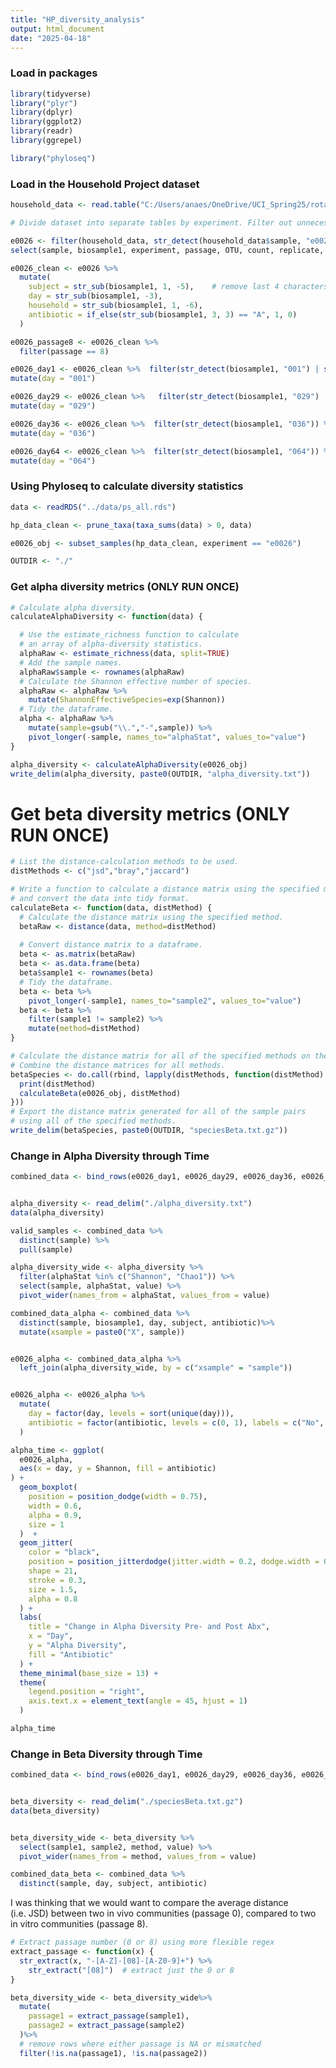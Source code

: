 ```yaml
---
title: "HP_diversity_analysis"
output: html_document
date: "2025-04-18"
---
```



### Load in packages

```r
library(tidyverse)
library("plyr")
library(dplyr)
library(ggplot2)
library(readr)
library(ggrepel)

library("phyloseq")
```




### Load in the Household Project dataset

```r
household_data <- read.table("C:/Users/anaes/OneDrive/UCI_Spring25/rotation/e0026-e0029-e0030.txt", header = TRUE)

# Divide dataset into separate tables by experiment. Filter out unnecessary columns

e0026 <- filter(household_data, str_detect(household_data$sample, "e0026")) %>% 
select(sample, biosample1, experiment, passage, OTU, count, replicate, relAbundance, Phylum, Family, Genus)

e0026_clean <- e0026 %>%
  mutate(
    subject = str_sub(biosample1, 1, -5),    # remove last 4 characters
    day = str_sub(biosample1, -3),
    household = str_sub(biosample1, 1, -6),
    antibiotic = if_else(str_sub(biosample1, 3, 3) == "A", 1, 0)
  )

e0026_passage8 <- e0026_clean %>% 
  filter(passage == 8)

e0026_day1 <- e0026_clean %>%  filter(str_detect(biosample1, "001") | str_detect(biosample1, "002") | str_detect(biosample1, "003") | str_detect(biosample1, "022")) %>% 
mutate(day = "001")

e0026_day29 <- e0026_clean %>%   filter(str_detect(biosample1, "029") | str_detect(biosample1, "028") | str_detect(biosample1, "027")) %>% 
mutate(day = "029")

e0026_day36 <- e0026_clean %>%  filter(str_detect(biosample1, "036")) %>% 
mutate(day = "036")

e0026_day64 <- e0026_clean %>%  filter(str_detect(biosample1, "064")) %>% 
mutate(day = "064")


```


### Using Phyloseq to calculate diversity statistics


```r
data <- readRDS("../data/ps_all.rds")

hp_data_clean <- prune_taxa(taxa_sums(data) > 0, data)

e0026_obj <- subset_samples(hp_data_clean, experiment == "e0026")

OUTDIR <- "./"

```



### Get alpha diversity metrics (ONLY RUN ONCE)

```r
# Calculate alpha diversity.
calculateAlphaDiversity <- function(data) {

  # Use the estimate_richness function to calculate
  # an array of alpha-diversity statistics.
  alphaRaw <- estimate_richness(data, split=TRUE)
  # Add the sample names.
  alphaRaw$sample <- rownames(alphaRaw)
  # Calculate the Shannon effective number of species.
  alphaRaw <- alphaRaw %>%
	mutate(ShannonEffectiveSpecies=exp(Shannon))
  # Tidy the dataframe.
  alpha <- alphaRaw %>%
	mutate(sample=gsub("\\.","-",sample)) %>%
	pivot_longer(-sample, names_to="alphaStat", values_to="value")
}

alpha_diversity <- calculateAlphaDiversity(e0026_obj)
write_delim(alpha_diversity, paste0(OUTDIR, "alpha_diversity.txt"))

```


# Get beta diversity metrics (ONLY RUN ONCE)

```r
# List the distance-calculation methods to be used.
distMethods <- c("jsd","bray","jaccard")

# Write a function to calculate a distance matrix using the specified method
# and convert the data into tidy format.
calculateBeta <- function(data, distMethod) {
  # Calculate the distance matrix using the specified method.
  betaRaw <- distance(data, method=distMethod)
 
  # Convert distance matrix to a dataframe.
  beta <- as.matrix(betaRaw)
  beta <- as.data.frame(beta)
  beta$sample1 <- rownames(beta)
  # Tidy the dataframe.
  beta <- beta %>%
	pivot_longer(-sample1, names_to="sample2", values_to="value")
  beta <- beta %>%
	filter(sample1 != sample2) %>%
	mutate(method=distMethod)
}

# Calculate the distance matrix for all of the specified methods on the species abundances.
# Combine the distance matrices for all methods.
betaSpecies <- do.call(rbind, lapply(distMethods, function(distMethod) {
  print(distMethod)
  calculateBeta(e0026_obj, distMethod)
}))
# Export the distance matrix generated for all of the sample pairs
# using all of the specified methods.
write_delim(betaSpecies, paste0(OUTDIR, "speciesBeta.txt.gz"))

```



### Change in Alpha Diversity through Time

```r


combined_data <- bind_rows(e0026_day1, e0026_day29, e0026_day36, e0026_day64)


alpha_diversity <- read_delim("./alpha_diversity.txt")
data(alpha_diversity)

valid_samples <- combined_data %>%
  distinct(sample) %>%
  pull(sample)

alpha_diversity_wide <- alpha_diversity %>%
  filter(alphaStat %in% c("Shannon", "Chao1")) %>%
  select(sample, alphaStat, value) %>%
  pivot_wider(names_from = alphaStat, values_from = value)

combined_data_alpha <- combined_data %>%
  distinct(sample, biosample1, day, subject, antibiotic)%>%
  mutate(xsample = paste0("X", sample))


e0026_alpha <- combined_data_alpha %>%
  left_join(alpha_diversity_wide, by = c("xsample" = "sample"))


e0026_alpha <- e0026_alpha %>%
  mutate(
    day = factor(day, levels = sort(unique(day))),
    antibiotic = factor(antibiotic, levels = c(0, 1), labels = c("No", "Yes"))
  )


```



```r
alpha_time <- ggplot(
  e0026_alpha,
  aes(x = day, y = Shannon, fill = antibiotic)
) +
  geom_boxplot(
    position = position_dodge(width = 0.75),
    width = 0.6,
    alpha = 0.9,
    size = 1
  )  +
  geom_jitter(
    color = "black",
    position = position_jitterdodge(jitter.width = 0.2, dodge.width = 0.75),
    shape = 21,
    stroke = 0.3,
    size = 1.5,
    alpha = 0.8
  ) +
  labs(
    title = "Change in Alpha Diversity Pre- and Post Abx",
    x = "Day",
    y = "Alpha Diversity",
    fill = "Antibiotic"
  ) +
  theme_minimal(base_size = 13) +
  theme(
    legend.position = "right",
    axis.text.x = element_text(angle = 45, hjust = 1)
  )

alpha_time
```

### Change in Beta Diversity through Time

```r

combined_data <- bind_rows(e0026_day1, e0026_day29, e0026_day36, e0026_day64)


beta_diversity <- read_delim("./speciesBeta.txt.gz")
data(beta_diversity)


beta_diversity_wide <- beta_diversity %>%
  select(sample1, sample2, method, value) %>%
  pivot_wider(names_from = method, values_from = value)

combined_data_beta <- combined_data %>%
  distinct(sample, day, subject, antibiotic)


```


I was thinking that we would want to compare the average distance (i.e. JSD) between two in vivo communities (passage 0), compared to two in vitro communities (passage 8).


```r

# Extract passage number (0 or 8) using more flexible regex
extract_passage <- function(x) {
  str_extract(x, "-[A-Z]-[08]-[A-Z0-9]+") %>%
    str_extract("[08]")  # extract just the 0 or 8
}

beta_diversity_wide <- beta_diversity_wide%>%
  mutate(
    passage1 = extract_passage(sample1),
    passage2 = extract_passage(sample2)
  )%>%
  # remove rows where either passage is NA or mismatched
  filter(!is.na(passage1), !is.na(passage2))
```

